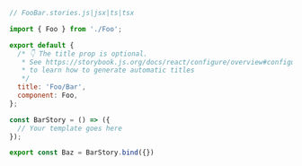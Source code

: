 ```js
// FooBar.stories.js|jsx|ts|tsx

import { Foo } from './Foo';

export default {
  /* 👇 The title prop is optional.
   * See https://storybook.js.org/docs/react/configure/overview#configure-story-loading
   * to learn how to generate automatic titles
   */
  title: 'Foo/Bar',
  component: Foo,
};

const BarStory = () => ({
  // Your template goes here
});

export const Baz = BarStory.bind({})
```